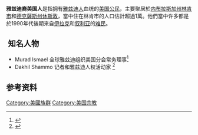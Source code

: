{{expand|time=2017-01-29T07:51:45+00:00}}
{{Infobox ethnic group|languages=[[北库尔德语|北库尔德语]]、[[英語|英語]]、[[阿拉伯語|阿拉伯語]]|religions=Yazdanism}}
'''雅兹迪裔美国人'''是指拥有[[雅兹迪人|雅兹迪人]]血统的[[美国公民|美国公民]]，主要聚居於[[内布拉斯加州|内布拉斯加州]][[林肯市|林肯市]]和[[德克薩斯州|德克薩斯州]][[休斯敦|休斯敦]]，當中住在林肯市的人口估計超過1萬。他們當中许多都是於1990年代後期来自[[伊拉克|伊拉克]]和[[叙利亚|叙利亚]]的[[难民|难民]]。

== 知名人物 ==
* Murad Ismael 全球雅兹迪组织美国分会常务理事<ref>{{Cite web|url=http://www.yazda.org/our-staff/murad-ismael/|title=Murad Ismael|website=Yazda|access-date=2016-03-24|archive-url=https://web.archive.org/web/20160825225708/http://www.yazda.org/our-staff/murad-ismael/|archive-date=2016-08-25|dead-url=yes}}</ref>
* Dakhil Shammo <span class="high-light-bg ordinary-span-edit" space="" left-pos="0|37" right-pos="0|37" tabcount="-1">记者和雅兹迪人权活动家</span> <ref>{{Cite web|url=http://www.nbcnews.com/watch/meet-the-press/yazidi-activist-people-are-facing-genocide-in-iraq-318543939696|title=Yazidi Activist: People are Facing Genocide in Iraq|website=NBC News|access-date=2016-03-24|archive-date=2017-07-05|archive-url=https://web.archive.org/web/20170705005620/http://www.nbcnews.com/watch/meet-the-press/yazidi-activist-people-are-facing-genocide-in-iraq-318543939696|dead-url=no}}</ref>

== 参考资料 ==
{{Reflist}}
[[Category:美國族群|Category:美國族群]]
[[Category:美国宗教|Category:美国宗教]]